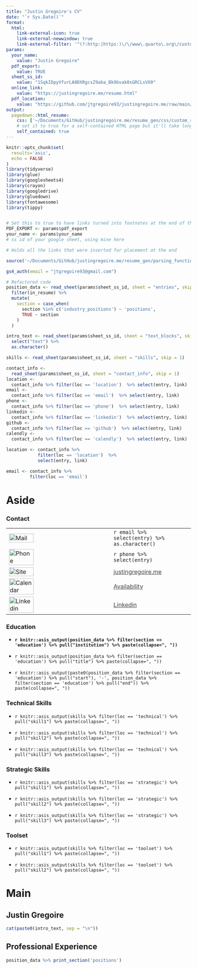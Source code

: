 ```yaml
---
title: "Justin Gregoire's CV"
date: "`r Sys.Date()`"
format:
  html:
    link-external-icon: true
    link-external-newwindow: true
    link-external-filter: '^(?:http:|https:)\/\/www\.quarto\.org\/custom'
params: 
  your_name: 
    value: "Justin Gregoire"
  pdf_export: 
    value: TRUE
  sheet_ss_id: 
    value: "1SqkIDpyVfurLA0DXRgcsZ9aba_Bk9bvak0sGRCLsVX0"
  online_link:
    value: "https://justingregoire.me/resume.html"
  pdf_location: 
    value: "https://github.com/jtgregoire93/justingregoire.me/raw/main/pdf/jgregoire_resume.pdf"
output:
  pagedown::html_resume:
    css: ['~/Documents/GitHub/justingregoire.me/resume_gen/css/custom_resume.css','~/Documents/GitHub/justingregoire.me/resume_gen/css/styles.css','resume']
    # set it to true for a self-contained HTML page but it'll take longer to render
    self_contained: true
---
```


```r
knitr::opts_chunk$set(
  results='asis', 
  echo = FALSE
)
library(tidyverse)
library(glue)
library(googlesheets4)
library(crayon)
library(googledrive)
library(gluedown)
library(fontawesome)
library(tippy)


# Set this to true to have links turned into footnotes at the end of the document
PDF_EXPORT <- params$pdf_export
your_name <- params$your_name
# ss id of your google sheet, using mine here

# Holds all the links that were inserted for placement at the end

source('~/Documents/GitHub/justingregoire.me/resume_gen/parsing_functions.R') # Functions for building sections from CSV data

gs4_auth(email = "jtgregoire93@gmail.com")

# Refactored code
position_data <- read_sheet(params$sheet_ss_id, sheet = "entries", skip = 1) %>% 
  filter(in_resume) %>% 
  mutate(
    section = case_when(
      section %in% c('industry_positions') ~ 'positions', 
      TRUE ~ section
    )
  ) 

intro_text <- read_sheet(params$sheet_ss_id, sheet = "text_blocks", skip = 1) %>%
  select("text") %>% 
  as.character()

skills <- read_sheet(params$sheet_ss_id, sheet = "skills", skip = 1) 

contact_info <-
  read_sheet(params$sheet_ss_id, sheet = "contact_info", skip = 1)
location <-
  contact_info %>% filter(loc == 'location')  %>% select(entry, link) 
email <-
  contact_info %>% filter(loc == 'email')  %>% select(entry, link)  
phone <-
  contact_info %>% filter(loc == 'phone')  %>% select(entry, link)  
linkedin <-
  contact_info %>% filter(loc == 'linkedin')  %>% select(entry, link)  
github <-
  contact_info %>% filter(loc == 'github')  %>% select(entry, link)  
calendly <-
  contact_info %>% filter(loc == 'calendly')  %>% select(entry, link) 

location <- contact_info %>% 
            filter(loc == 'location')  %>% 
            select(entry, link) 

email <- contact_info %>% 
         filter(loc == 'email')

```

# Aside

### Contact {#contact}

|                                                                                                                           |                                                                                    |
|-----------------------------------------|-------------------------------|
| [![Mail](svg/envelope.svg){alt="Mail" width="50%"}](mailto:jtgregoire93@gmail.com)                                        | `r email %>% select(entry) %>% as.character()`                                     |
| ![Phone](svg/phone.svg){alt="Phone" width="50%"}                                                                          | `r phone %>% select(entry)`                                                        |
| [![Site](svg/compass-regular.svg){alt="Site" width="50%"}](https://justingregoire.me/)                                    | [justingregoire.me](https://justingregoire.me/){style="color: #444"}               |
| [![Calendar](svg/calendar-days.svg){alt="Calendar" width="50%"}](https://calendly.com/justingregoire/connect-with-justin) | [Availability](https://calendar.app.google/J4eY2975fDGTM3SM9){style="color: #444"} |
| [![Linkedin](svg/linkedin-in.svg){alt="Linkedin" width="50%"}](https://www.linkedin.com/in/justin-gregoire/)              | [Linkedin](https://www.linkedin.com/in/justin-gregoire/){style="color: #444"}      |

### Education {data-icon="graduation-cap" data-concise="true"}

-   **`r knitr::asis_output(position_data %>% filter(section == 'education') %>% pull("institution") %>% paste(collapse=", "))`**

-   `r knitr::asis_output(position_data %>% filter(section == 'education') %>% pull("title") %>% paste(collapse=", "))`

-   `r knitr::asis_output(paste0(position_data %>% filter(section == 'education') %>% pull("start"), '-', position_data %>% filter(section == 'education') %>% pull("end")) %>% paste(collapse=", "))`

### Technical Skills

-   `r knitr::asis_output(skills %>% filter(loc == 'technical') %>% pull("skill1") %>% paste(collapse=", "))`

-   `r knitr::asis_output(skills %>% filter(loc == 'technical') %>% pull("skill2") %>% paste(collapse=", "))`

-   `r knitr::asis_output(skills %>% filter(loc == 'technical') %>% pull("skill3") %>% paste(collapse=", "))`

### Strategic Skills

-   `r knitr::asis_output(skills %>% filter(loc == 'strategic') %>% pull("skill1") %>% paste(collapse=", "))`

-   `r knitr::asis_output(skills %>% filter(loc == 'strategic') %>% pull("skill2") %>% paste(collapse=", "))`

-   `r knitr::asis_output(skills %>% filter(loc == 'strategic') %>% pull("skill3") %>% paste(collapse=", "))`

### Toolset

-   `r knitr::asis_output(skills %>% filter(loc == 'toolset') %>% pull("skill1") %>% paste(collapse=", "))`

-   `r knitr::asis_output(skills %>% filter(loc == 'toolset') %>% pull("skill2") %>% paste(collapse=", "))`

# Main

## Justin Gregoire {#title}

```r
cat(paste0(intro_text, sep = "\n"))
```

## Professional Experience {data-icon="suitcase"}

```r
position_data %>% print_section('positions') 
```
